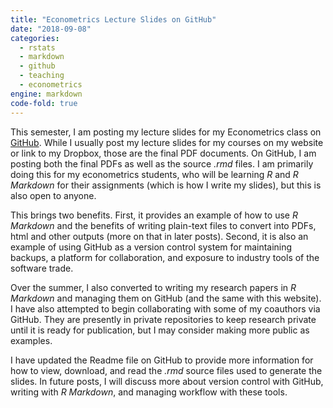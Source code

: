 ```yaml
---
title: "Econometrics Lecture Slides on GitHub"
date: "2018-09-08"
categories:
  - rstats
  - markdown
  - github
  - teaching
  - econometrics
engine: markdown
code-fold: true
---
```


This semester, I am posting my lecture slides for my Econometrics class on [GitHub](http://www.github.com/ryansafner/ECON480Fall2018). While I usually post my lecture slides for my courses on my website or link to my Dropbox, those are the final PDF documents. On GitHub, I am posting both the final PDFs as well as the source *.rmd* files. I am primarily doing this for my econometrics students, who will be learning *R* and *R Markdown* for their assignments (which is how I write my slides), but this is also open to anyone.

This brings two benefits. First, it provides an example of how to use *R Markdown* and the benefits of writing plain-text files to convert into PDFs, html and other outputs (more on that in later posts). Second, it is also an example of using GitHub as a version control system for maintaining backups, a platform for collaboration, and exposure to industry tools of the software trade.

Over the summer, I also converted to writing my research papers in *R Markdown* and managing them on GitHub (and the same with this website). I have also attempted to begin collaborating with some of my coauthors via GitHub. They are presently in private repositories to keep research private until it is ready for publication, but I may consider making more public as examples. 

I have updated the Readme file on GitHub to provide more information for how to view, download, and read the *.rmd* source files used to generate the slides. In future posts, I will discuss more about version control with GitHub, writing with *R Markdown*, and managing workflow with these tools. 